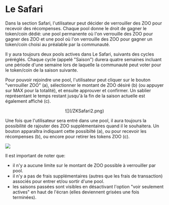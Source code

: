 # Le Safari

Dans la section Safari, l'utilisateur peut décider de verrouiller des ZOO pour recevoir des récompenses. Chaque pool donne le droit de gagner le token/coin dédié: une pool permanente où l'on verrouille des ZOO pour gagner des ZOO et une pool où l'on verrouille des ZOO pour gagner un token/coin choisi au préalable par la communauté.

Il y aura toujours deux pools actives dans Le Safari, suivants des cycles préréglés. Chaque cycle (appelé "Saison") durera quatre semaines incluant une période d'une semaine lors de laquelle la communauté peut voter pour le token/coin de la saison suivante.

Pour pouvoir rejoindre une pool, l'utilisateur peut cliquer sur le bouton "verrouiller ZOO" (a), sélectionner le montant de ZOO désiré (b) (ou appuyer sur MAX pour la totalité), et ensuite approuver et confirmer. Un sablier représentant le temps restant jusqu'à la fin de la saison actuelle est également affiché (c).

<center style={{marginTop:10}}>
![](/ZKSafari2.png)
</center>

Une fois que l'utilisateur sera entré dans une pool, il aura toujours la possibilité de rajouter des ZOO supplémentaires quand il le souhaitera. Un bouton apparaîtra indiquant cette possibilté (a), ou pour recevoir les récompenses (b), ou encore pour retirer les tokens ZOO (c).

![](/ZKSafari3.jpg)

Il est important de noter que:
*   il n'y a aucune limite sur le montant de ZOO possible à verrouiller par pool.
*   il n'y a pas de frais supplémentaires (autres que les frais de transaction) associés pour entrer et/ou sortir d'une pool.
*   les saisons passées sont visibles en désactivant l'option "voir seulement actives" en haut de l'écran (elles deviennent grisées une fois terminées).

